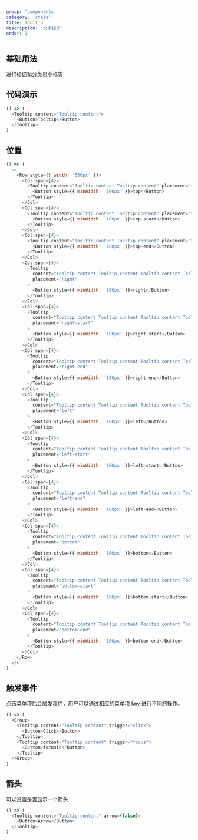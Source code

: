 ```yaml
---
group: 'components'
category: 'state'
title: Tooltip
description: '文字提示'
order: 1
---
```



## 基础用法

进行标记和分类带小标签

## 代码演示

```js live=true
() => (
  <Tooltip content="Tooltip content">
    <Button>Tooltip</Button>
  </Tooltip>
)
```

## 位置

```js live=true
() => (
  <>
    <Row style={{ width: '500px' }}>
      <Col span={4}>
        <Tooltip content="Tooltip content Tooltip content" placement="top">
          <Button style={{ minWidth: '100px' }}>top</Button>
        </Tooltip>
      </Col>
      <Col span={4}>
        <Tooltip content="Tooltip content Tooltip content" placement="top-start">
          <Button style={{ minWidth: '100px' }}>top-start</Button>
        </Tooltip>
      </Col>
      <Col span={4}>
        <Tooltip content="Tooltip content Tooltip content" placement="top-end">
          <Button style={{ minWidth: '100px' }}>top-end</Button>
        </Tooltip>
      </Col>
      <Col span={4}>
        <Tooltip
          content="Tooltip content Tooltip content Tooltip content Tooltip content"
          placement="right"
        >
          <Button style={{ minWidth: '100px' }}>right</Button>
        </Tooltip>
      </Col>
      <Col span={4}>
        <Tooltip
          content="Tooltip content Tooltip content Tooltip content Tooltip content"
          placement="right-start"
        >
          <Button style={{ minWidth: '100px' }}>right-start</Button>
        </Tooltip>
      </Col>
      <Col span={4}>
        <Tooltip
          content="Tooltip content Tooltip content Tooltip content Tooltip content"
          placement="right-end"
        >
          <Button style={{ minWidth: '100px' }}>right-end</Button>
        </Tooltip>
      </Col>
      <Col span={4}>
        <Tooltip
          content="Tooltip content Tooltip content Tooltip content Tooltip content"
          placement="left"
        >
          <Button style={{ minWidth: '100px' }}>left</Button>
        </Tooltip>
      </Col>
      <Col span={4}>
        <Tooltip
          content="Tooltip content Tooltip content Tooltip content Tooltip content"
          placement="left-start"
        >
          <Button style={{ minWidth: '100px' }}>left-start</Button>
        </Tooltip>
      </Col>
      <Col span={4}>
        <Tooltip
          content="Tooltip content Tooltip content Tooltip content Tooltip content"
          placement="left-end"
        >
          <Button style={{ minWidth: '100px' }}>left-end</Button>
        </Tooltip>
      </Col>
      <Col span={4}>
        <Tooltip
          content="Tooltip content Tooltip content Tooltip content Tooltip content"
          placement="bottom"
        >
          <Button style={{ minWidth: '100px' }}>bottom</Button>
        </Tooltip>
      </Col>
      <Col span={4}>
        <Tooltip
          content="Tooltip content Tooltip content Tooltip content Tooltip content"
          placement="bottom-start"
        >
          <Button style={{ minWidth: '100px' }}>bottom-start</Button>
        </Tooltip>
      </Col>
      <Col span={4}>
        <Tooltip
          content="Tooltip content Tooltip content Tooltip content Tooltip content"
          placement="bottom-end"
        >
          <Button style={{ minWidth: '100px' }}>bottom-end</Button>
        </Tooltip>
      </Col>
    </Row>
  </>
)
```

## 触发事件

点击菜单项后会触发事件，用户可以通过相应的菜单项 key 进行不同的操作。

```js live=true
() => (
  <Group>
    <Tooltip content="Tooltip content" trigger="click">
      <Button>Click</Button>
    </Tooltip>
    <Tooltip content="Tooltip content" trigger="focus">
      <Button>focusin</Button>
    </Tooltip>
  </Group>
)
```

## 箭头

可以设置是否显示一个箭头

```js live=true
() => (
  <Tooltip content="Tooltip content" arrow={false}>
    <Button>Arrow</Button>
  </Tooltip>
)
```
